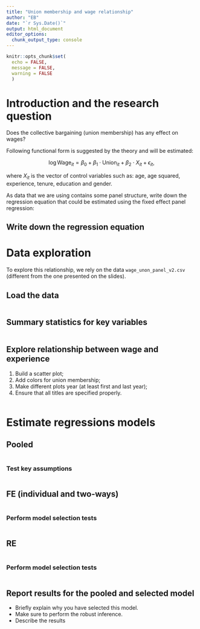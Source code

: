```yaml
---
title: "Union membership and wage relationship"
author: "EB"
date: "`r Sys.Date()`"
output: html_document
editor_options: 
  chunk_output_type: console
---
```


```r
knitr::opts_chunk$set(
  echo = FALSE, 
  message = FALSE,
  warning = FALSE
  )
```

# Introduction and the research question

Does the collective bargaining (union membership) has any effect on wages?

Following functional form is suggested by the theory and will be estimated:

$$
\log \text{Wage}_{it} = \beta_0 + \beta_1 \cdot \text{Union}_{it} + \beta_2 \cdot {X_{it}} + \epsilon_{it},
$$

where ${X_{it}}$ is the vector of control variables such as: age, age squared, experience, tenure, education and gender.

As data that we are using contains some panel structure, write down the regression equation that could be estimated using the fixed effect panel regression:

## Write down the regression equation

# Data exploration

To explore this relationship, we rely on the data `wage_unon_panel_v2.csv` (different from the one presented on the slides).

## Load the data

```r

```

## Summary statistics for key variables

```r

```

## Explore relationship between wage and experience

1.  Build a scatter plot;
2.  Add colors for union membership;
3.  Make different plots year (at least first and last year);
4.  Ensure that all titles are specified properly.

```r

```

# Estimate regressions models

## Pooled

```r

```

### Test key assumptions

```r

```

## FE (individual and two-ways)

```r

```

### Perform model selection tests

```r

```

## RE

```r

```

### Perform model selection tests

```r

```

## Report results for the pooled and selected model

-   Briefly explain why you have selected this model.
-   Make sure to perform the robust inference.
-   Describe the results

```r

```
